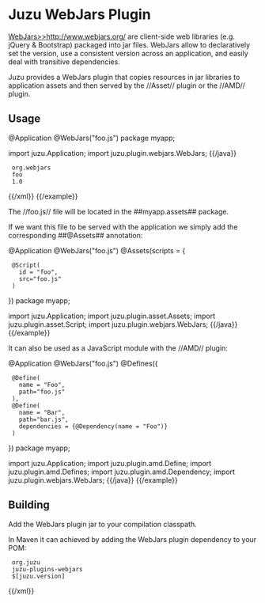 = Juzu WebJars Plugin =

[[WebJars>>http://www.webjars.org/]] are client-side web libraries (e.g. jQuery & Bootstrap) packaged into jar files.
WebJars allow to declaratively set the version, use a consistent version across an application, and easily deal with transitive dependencies.

Juzu provides a WebJars plugin that copies resources in jar libraries to application assets and then served by the //Asset//
plugin or the //AMD// plugin.


== Usage ==

{{example title="Annotating an application package for declaring WebJars"}}
{{java}}
@Application
@WebJars("foo.js")
package myapp;

import juzu.Application;
import juzu.plugin.webjars.WebJars;
{{/java}}
{{xml}}
<dependency>
  <groupId>org.webjars</groupId>
  <artifactId>foo</artifactId>
  <version>1.0</version>
</dependency>
{{/xml}}
{{/example}}

The //foo.js// file will be located in the ##myapp.assets## package.

If we want this file to be served with the application we simply add the corresponding ##@Assets## annotation:

{{example title="WebJars and Asset plugin in action"}}
{{java}}
@Application
@WebJars("foo.js")
@Assets(scripts = { 
  @Script(
    id = "foo", 
    src="foo.js"
  ) 
})
package myapp;

import juzu.Application;
import juzu.plugin.asset.Assets;
import juzu.plugin.asset.Script;
import juzu.plugin.webjars.WebJars;
{{/java}}
{{/example}}

It can also be used as a JavaScript module with the //AMD// plugin:

{{example title="WebJars and AMD plugin in action"}}
{{java}}
@Application
@WebJars("foo.js")
@Defines({
  @Define(
    name = "Foo", 
    path="foo.js"
  ),
  @Define(
    name = "Bar", 
    path="bar.js",
    dependencies = {@Dependency(name = "Foo")}
  )
})  
package myapp;

import juzu.Application;
import juzu.plugin.amd.Define;
import juzu.plugin.amd.Defines;
import juzu.plugin.amd.Dependency;
import juzu.plugin.webjars.WebJars;
{{/java}}
{{/example}}

== Building ==

Add the WebJars plugin jar to your compilation classpath.

In Maven it can achieved by adding the WebJars plugin dependency to your POM:

{{xml}}
<dependency>
  <groupId>org.juzu</groupId>
  <artifactId>juzu-plugins-webjars</artifactId>
  <version>$[juzu.version]</version>
</dependency>
{{/xml}}
